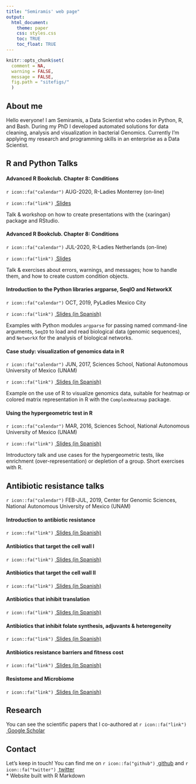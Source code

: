 ```yaml
---
title: "Semiramis' web page"
output: 
  html_document:
    theme: paper
    css: styles.css
    toc: TRUE
    toc_float: TRUE
---
```


```r
knitr::opts_chunk$set(
  comment = NA,
  warning = FALSE,
  message = FALSE,
  fig.path = "sitefigs/"
  )
```
<link href="https://fonts.googleapis.com/css2?family=Lobster&display=swap" rel="stylesheet">

## About me 
Hello everyone! I am Semiramis, a Data Scientist who codes in Python, R, and Bash. During my PhD I developed automated solutions for data cleaning, analysis and visualization in bacterial Genomics. Currently I'm applying my research and programming skills in an enterprise as a Data Scientist.


## R and Python Talks
#### Advanced R Bookclub. Chapter 8: Conditions
`r icon::fa("calendar")` AUG-2020, R-Ladies Monterrey (on-line)

`r icon::fa("link")` <a href="https://speakerdeck.com/semiramiscj/in-spanish-how-to-make-amazing-presentations-with-xaringan">&nbsp;Slides</a>

Talk & workshop on how to create presentations with the {xaringan} package and RStudio.


#### Advanced R Bookclub. Chapter 8: Conditions
`r icon::fa("calendar")` JUL-2020, R-Ladies Netherlands (on-line)

`r icon::fa("link")` <a href="https://speakerdeck.com/semiramiscj/r-ladies-advanced-r-bookclub-chapter-8-conditions">&nbsp;Slides</a>

Talk & exercises about errors, warnings, and messages; how to handle them, and how to create custom condition objects.


#### Introduction to the Python libraries argparse, SeqIO and NetworkX
`r icon::fa("calendar")` OCT, 2019, PyLadies Mexico City

`r icon::fa("link")` <a href="https://speakerdeck.com/semiramiscj/in-spanish-introduction-to-the-python-libraries-argparse-seqio-and-networkx">&nbsp;Slides (in Spanish)</a>

Examples with Python modules `argparse` for passing named command-line arguments, `SeqIO` to load and read biological data (genomic sequences), and `NetworkX` for the analysis of biological networks.


#### Case study: visualization of genomics data in R
`r icon::fa("calendar")` JUN, 2017, Sciences School, National Autonomous University of Mexico (UNAM)

`r icon::fa("link")` <a href="https://speakerdeck.com/semiramiscj/in-spanish-case-study-visualization-of-genomics-data-in-r">&nbsp;Slides (in Spanish)</a>

Example on the use of R to visualize genomics data, suitable for heatmap or colored matrix representation in R with the `ComplexHeatmap` package.


#### Using the hypergeometric test in R
`r icon::fa("calendar")` MAR, 2016, Sciences School, National Autonomous University of Mexico (UNAM)

`r icon::fa("link")` <a href="https://speakerdeck.com/semiramiscj/in-spanish-using-the-hypergeometric-test-in-r">&nbsp;Slides (in Spanish)</a>

Introductory talk and use cases for the hypergeometric tests, like enrichment (over-representation) or depletion of a group. Short exercises with R.


## Antibiotic resistance talks
`r icon::fa("calendar")` FEB-JUL, 2019, Center for Genomic Sciences, National Autonomous University of Mexico (UNAM)

#### Introduction to antibiotic resistance
`r icon::fa("link")` <a href="https://speakerdeck.com/semiramiscj/conceptos-iniciales-y-antibiogramas">&nbsp;Slides (in Spanish)</a>

#### Antibiotics that target the cell wall I
`r icon::fa("link")` <a href="https://speakerdeck.com/semiramiscj/antibioticos-que-atacan-la-pared-celular-i">&nbsp;Slides (in Spanish)</a>

#### Antibiotics that target the cell wall II
`r icon::fa("link")` <a href="https://speakerdeck.com/semiramiscj/antibioticos-que-atacan-la-pared-celular-ii">&nbsp;Slides (in Spanish)</a>

#### Antibiotics that inhibit translation
`r icon::fa("link")` <a href="https://speakerdeck.com/semiramiscj/antibioticos-que-inhiben-traduccion">&nbsp;Slides (in Spanish)</a>

#### Antibiotics that inhibit folate synthesis, adjuvants & heteregeneity
`r icon::fa("link")` <a href="https://speakerdeck.com/semiramiscj/antibioticos-que-inhiben-la-sintesis-de-dtmp-adyuvantes-estrategias-de-heterogeneidad">&nbsp;Slides (in Spanish)</a>

#### Antibiotics resistance barriers and fitness cost
`r icon::fa("link")` <a href="https://speakerdeck.com/semiramiscj/barreras-y-costo-en-la-adecuacion-de-la-resistencia-a-antibioticos">&nbsp;Slides (in Spanish)</a>

#### Resistome and Microbiome
`r icon::fa("link")` <a href="https://speakerdeck.com/semiramiscj/resistoma-y-microbioma">&nbsp;Slides (in Spanish)</a>


## Research
You can see the scientific papers that I co-authored at `r icon::fa("link")` <a href="https://scholar.google.com.mx/citations?user=456JS-cAAAAJ">&nbsp;Google Scholar</a>


## Contact
Let's keep in touch! You can find me on `r icon::fa("github")` <a href="https://github.com/semiramisCJ">&nbsp;github</a> and `r icon::fa("twitter")` <a href="http://twitter.com/semiramis_cj">&nbsp;twitter </a><br>
* Website built with R Markdown
